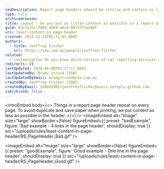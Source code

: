 ```yaml
---
seoDescription: Report page headers should be concise and contain as little content as possible to avoid duplication on every page. This approach helps save paper when printing and keeps the report organized.
type: rule
archivedreason:
title: Layout - Do you put as little content as possible in a report page header?
guid: 03c32a52-f888-45b9-a6c3-9815f72ae9df
uri: least-content-in-page-header
created: 2023-12-15T05:51:03.000Z
authors:
  - title: Jeoffrey Fischer
    url: https://ssw.com.au/people/jeoffrey-fischer
related:
  - customization-do-you-know-which-version-of-sql-reporting-services-and-visual-studio-you-are-using
redirects: []
lastUpdated: 2024-06-08T03:27:17.000Z
lastUpdatedBy: Brady Stroud [SSW]
lastUpdatedByEmail: bradystroud@ssw.com.au
createdBy: Jeoffrey Fischer [SSW]
createdByEmail: 106663901+jeoffreyfischer@users.noreply.github.com
isArchived: false
---
```


<introEmbed
  body={<>
Things in a report page header repeat on every page. To avoid duplicate and save paper when printing, we put content as less as possible in the header.
  </>}
/>
<imageEmbed
  alt="Image"
  size="large"
  showBorder={false}
  figureEmbed={{
    preset: "badExample",
    figure: 'Bad example - 4 lines in the page header',
    shouldDisplay: true
  }}
  src="/uploads/rules/least-content-in-page-header/RS_PageHeader_Bad.gif"
/>

<imageEmbed
  alt="Image"
  size="large"
  showBorder={false}
  figureEmbed={{
    preset: "goodExample",
    figure: 'Good example - One line in the page header',
    shouldDisplay: true
  }}
  src="/uploads/rules/least-content-in-page-header/RS_PageHeader_Good.gif"
/>
